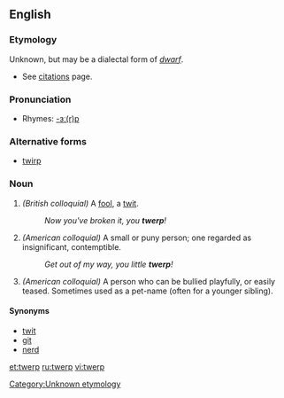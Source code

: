 ==English==

===Etymology===
Unknown, but may be a dialectal form of ''[[dwarf]]''.
* See [[Citations:twerp|citations]] page.

===Pronunciation===
*Rhymes: [[Rhymes:English:-ɜː(r)p|-ɜː(r)p]]

===Alternative forms===
*[[twirp]]

===Noun===
{{en-noun}}

#''(British colloquial)'' A [[fool]], a [[twit]].
#:''Now you've broken it, you '''twerp'''!''
#''(American colloquial)'' A small or puny person; one regarded as insignificant, contemptible.
#:''Get out of my way, you little '''twerp'''!''
#''(American colloquial)'' A person who can be bullied playfully, or easily teased. Sometimes used as a pet-name (often for a younger sibling).

====Synonyms====
*[[twit]]
*[[git]]
*[[nerd]]

[[Category:Unknown etymology]]<!--SOED-->

[[et:twerp]]
[[ru:twerp]]
[[vi:twerp]]